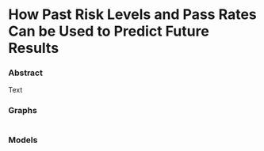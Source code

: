# How Past Risk Levels and Pass Rates Can be Used to Predict Future Results

### Abstract

Text

### Graphs 

```r

```

### Models

```r

```
